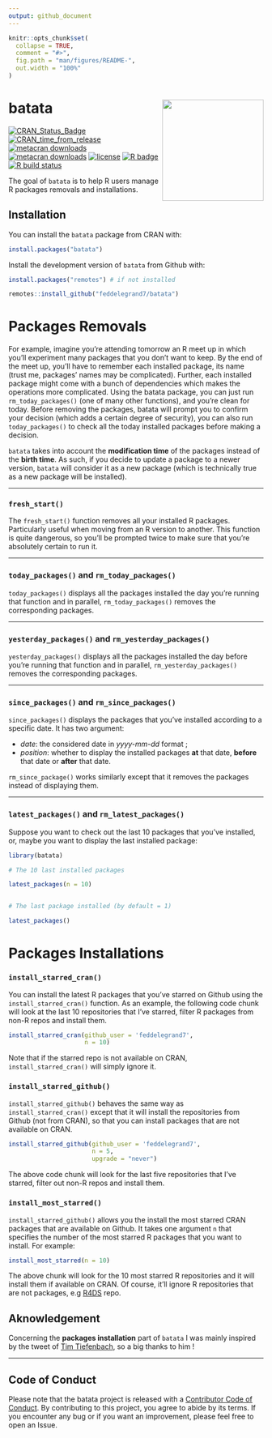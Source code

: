 ```yaml
---
output: github_document
---
```


<!-- README.md is generated from README.Rmd. Please edit that file -->

```r
knitr::opts_chunk$set(
  collapse = TRUE,
  comment = "#>",
  fig.path = "man/figures/README-",
  out.width = "100%"
)
```


# batata <a><img src='man/figures/hex.png' align="right" height="200" /></a>

<!-- badges: start -->

[![CRAN_Status_Badge](https://www.r-pkg.org/badges/version/batata)](https://cran.r-project.org/package=batata)
[![CRAN_time_from_release](https://www.r-pkg.org/badges/ago/batata)](https://cran.r-project.org/package=batata)
[![metacran downloads](https://cranlogs.r-pkg.org/badges/batata)](https://cran.r-project.org/package=batata)
[![metacran downloads](https://cranlogs.r-pkg.org/badges/grand-total/batata)](https://cran.r-project.org/package=batata)
[![license](https://img.shields.io/github/license/mashape/apistatus.svg)](https://choosealicense.com/licenses/mit/)
[![R badge](https://img.shields.io/badge/Build%20with-♥%20and%20R-blue)](https://github.com/feddelegrand7/batata)
[![R build status](https://github.com/feddelegrand7/batata/workflows/R-CMD-check/badge.svg)](https://github.com/feddelegrand7/batata/actions)
<!-- badges: end -->


The goal of `batata` is to help R users manage R packages removals and installations. 

## Installation

You can install the `batata` package from CRAN with: 

```r
install.packages("batata")

```
Install the development version of `batata` from Github with: 

```r
install.packages("remotes") # if not installed

remotes::install_github("feddelegrand7/batata")


```

# Packages Removals

For example, imagine you're attending tomorrow an R meet up in which you'll experiment many packages that you don't want to keep. By the end of the meet up, you'll have to remember each installed package, its name (trust me, packages' names may be complicated). Further, each installed package might come with a bunch of dependencies which makes the operations more complicated. Using the batata package, you can just run `rm_today_packages()` (one of many other functions), and you're clean for today. Before removing the packages, batata will prompt you to confirm your decision (which adds a certain degree of security), you can also run `today_packages()` to check all the today installed packages before making a decision. 

`batata` takes into account the __modification time__ of the packages instead of the __birth time__. As such, if you decide to update a package to a newer version, `batata` will consider it as a new package (which is technically true as a new package will be installed). 


-------------------------------

### `fresh_start()`

The `fresh_start()` function removes all your installed R packages. Particularly useful when moving from an R version to another. This function is quite dangerous, so you'll be prompted twice to make sure that you're absolutely certain to run it. 

----------------------------------

### `today_packages()` and `rm_today_packages()`

`today_packages()` displays all the packages installed the day you're running that function and in parallel, `rm_today_packages()` removes the corresponding packages.  

----------------------------------

### `yesterday_packages()` and `rm_yesterday_packages()` 


`yesterday_packages()` displays all the packages installed the day before you're running that function and in parallel, `rm_yesterday_packages()` removes the corresponding packages.  


-------------------------------------

### `since_packages()` and `rm_since_packages()`

`since_packages()` displays the packages that you've installed according to a specific date. It has two argument: 

+ _date_: the considered date in _yyyy-mm-dd_ format ; 
+ _position_: whether to display the installed packages __at__ that date, __before__ that date or __after__ that date. 

`rm_since_package()` works similarly except that it removes the packages instead of displaying them. 


------------------------------------------


### `latest_packages()` and `rm_latest_packages()` 


Suppose you want to check out the last 10 packages that you've installed, or, maybe you want to display the last installed package: 


```r

library(batata)

# The 10 last installed packages

latest_packages(n = 10)


# The last package installed (by default = 1)

latest_packages()


```


# Packages Installations

### `install_starred_cran()`

You can install the latest R packages that you've starred on Github using the `install_starred_cran()` function. As an example, the following code chunk will look at the last 10 repositories that I've starred, filter R packages from non-R repos and install them. 

```r

install_starred_cran(github_user = 'feddelegrand7', 
                     n = 10)
```

Note that if the starred repo is not available on CRAN, `install_starred_cran()` will simply ignore it. 


### `install_starred_github()`

`install_starred_github()` behaves the same way as `install_starred_cran()` except that it will install the repositories from Github (not from CRAN), so that you can install packages that are not available on CRAN. 

```r

install_starred_github(github_user = 'feddelegrand7', 
                       n = 5, 
                       upgrade = "never")
```

The above code chunk will look for the last five repositories that I've starred, filter out non-R repos and install them. 



### `install_most_starred()`

`install_starred_github()` allows you the install the most starred CRAN packages that are available on Github. It takes one argument `n` that specifies the number of the most starred R packages that you want to install. For example: 


```r
install_most_starred(n = 10)
```

The above chunk will look for the 10 most starred R repositories and it will install them if available on CRAN. Of course, it'll ignore R repositories that are not packages, e.g  [R4DS](https://github.com/hadley/r4ds) repo.



## Aknowledgement 

Concerning the __packages installation__ part of `batata` I was mainly inspired by the tweet of [Tim Tiefenbach](https://twitter.com/TimTeaFan/status/1352007510425817089), so a big thanks to him ! 


----------------------------------
## Code of Conduct

Please note that the batata project is released with a [Contributor Code of Conduct](https://contributor-covenant.org/version/2/0/CODE_OF_CONDUCT.html). By contributing to this project, you agree to abide by its terms. If you encounter any bug or if you want an improvement, please feel free to open an Issue. 















